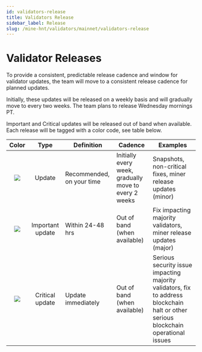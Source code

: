 ```yaml
---
id: validators-release
title: Validators Release
sidebar_label: Release
slug: /mine-hnt/validators/mainnet/validators-release
---
```


# Validator Releases


To provide a consistent, predictable release cadence and window for validator updates, the team will move to a consistent release cadence for planned updates. 

Initially, these updates will be released on a weekly basis and will gradually move to every two weeks. The team plans to release Wednesday mornings PT. 

Important and Critical updates will be released out of band when available. Each release will be tagged with a color code, see table below. 

|  Color 	|       Type       	| Definition                	| Cadence                                                	| Examples                                                                                                                            	|
|:------:	|:----------------:	|---------------------------	|--------------------------------------------------------	|-------------------------------------------------------------------------------------------------------------------------------------	|
|  	![](/img/validators/green.png) |      Update      	| Recommended, on your time 	| Initially every week, gradually move to every 2 weeks 	| Snapshots, non-critical fixes, miner release updates (minor)                                                                        	|
| ![](/img/validators/yellow.png) 	| Important update 	| Within 24-48 hrs          	| Out of band (when available)                           	| Fix impacting majority validators, miner release updates (major)                                                                    	|
|  ![](/img/validators/red.png)  	|  Critical update 	| Update immediately        	| Out of band (when available)                           	| Serious security issue impacting majority validators, fix to address blockchain halt or other serious blockchain operational issues 	|
